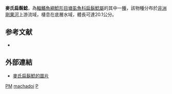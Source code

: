 {{Speciesbox
| taxon = Platyclarias machadoi
| binomial_authority = [[Poll|Poll]], 1977
| status = DD
| status_system = IUCN3.1
}}

'''麥氏扁鬍鯰'''，為[[輻鰭魚綱|輻鰭魚綱]][[鯰形目|鯰形目]][[塘虱魚科|塘虱魚科]][[扁鬍鯰屬|扁鬍鯰屬]]的其中一[[種|種]]，該物種分布於[[非洲|非洲]][[剛果河|剛果河]]上游流域，棲息在底層水域，體長可達20.1公分。

== 参考文献 ==
* {{FishBase_species|genus=Platyclarias|species=machadoi|year=2012|month=3}}

== 外部連結 ==
* [http://www.fishbase.org/Photos/ThumbnailsSummary.php?ID=9470 麥氏扁鬍鯰的圖片]


{{Taxonbar}}
[[Category:IUCN红色名录数据缺乏物种|PM]]
[[Category:扁鬍鯰屬|machadoi]]
[[Category:1977年描述的魚類|P]]